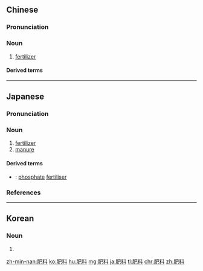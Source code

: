 ==Chinese==
{{zh-forms}}

===Pronunciation===
{{zh-pron
|m=féiliào,er=y
|c=fei4 liu6-2
|h=pfs=phì-liau
|mn=pûi-liāu
|cat=n
}}

===Noun===
{{zh-noun}}

# [[fertilizer]]

====Derived terms====
{{zh-der|化學肥料}}

{{zh-cat|Intermediate}}

----

==Japanese==
{{ja-kanjitab|ひ|りょう|yomi=o}}

===Pronunciation===
{{ja-pron|yomi=o|ひりょう|acc=1|acc_ref=DJR,NHK}}

===Noun===
{{ja-noun|ひりょう|hhira=ひれう}}

# [[fertilizer]]
# [[manure]]

====Derived terms====
{{der-top}}
* {{ja-r|燐酸肥料|りんさんひりょう}}: [[phosphate]] [[fertiliser]]
{{der-bottom}}

===References===
<references/>

----

==Korean==
{{ko-hanjatab}}

===Noun===
{{ko-noun|hj|hangeul=비료}}

# {{hanja form of|비료|fertilizer}}

[[zh-min-nan:肥料]]
[[ko:肥料]]
[[hu:肥料]]
[[mg:肥料]]
[[ja:肥料]]
[[tl:肥料]]
[[chr:肥料]]
[[zh:肥料]]